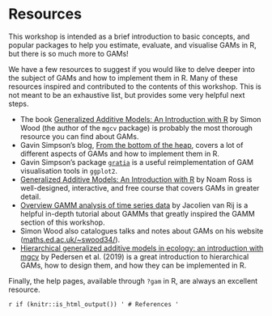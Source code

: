# Resources

This workshop is intended as a brief introduction to basic concepts, and popular packages to help you estimate, evaluate, and visualise GAMs in R, but there is so much more to GAMs!

We have a few resources to suggest if you would like to delve deeper into the subject of GAMs and how to implement them in R. Many of these resources inspired and contributed to the contents of this workshop. This is not meant to be an exhaustive list, but provides some very helpful next steps.

* The book [Generalized Additive Models: An Introduction with R](https://www.routledge.com/Generalized-Additive-Models-An-Introduction-with-R-Second-Edition/Wood/p/book/9781498728331) by Simon Wood (the author of the `mgcv` package) is probably the most thorough resource you can find about GAMs. 
* Gavin Simpson's blog, [From the bottom of the heap](https://fromthebottomoftheheap.net/), covers a lot of different aspects of GAMs and how to implement them in R. 
* Gavin Simpson's package [`gratia`](https://cran.r-project.org/web/packages/gratia/index.html) is a useful reimplementation of GAM visualisation tools in `ggplot2`.
* [Generalized Additive Models: An Introduction with R](https://noamross.github.io/gams-in-r-course/) by Noam Ross is well-designed, interactive, and free course that covers GAMs in greater detail.
* [Overview GAMM analysis of time series data](https://jacolienvanrij.com/Tutorials/GAMM.html) by Jacolien van Rij is a helpful in-depth tutorial about GAMMs that greatly inspired the GAMM section of this workshop.
* Simon Wood also catalogues talks and notes about GAMs on his website ([maths.ed.ac.uk/~swood34/](https://www.maths.ed.ac.uk/~swood34/)).
* [Hierarchical generalized additive models in ecology: an introduction with mgcv](https://peerj.com/articles/6876/) by Pedersen et al. (2019) is a great introduction to hierarchical GAMs, how to design them, and how they can be implemented in R.

Finally, the help pages, available through `?gam` in R, are always an excellent
resource.

`r if (knitr::is_html_output()) '
# References
'`
